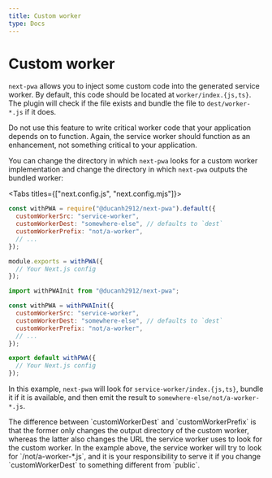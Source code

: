 ```yaml
---
title: Custom worker
type: Docs
---
```


# Custom worker

`next-pwa` allows you to inject some custom code into the generated service worker. By default, this code should be located at `worker/index.{js,ts}`.
The plugin will check if the file exists and bundle the file to `dest/worker-*.js` if it does.

<Callout variant="warning">
  Do not use this feature to write critical worker code that your application depends on to function. Again, the service worker should function as an
  enhancement, not something critical to your application.
</Callout>

You can change the directory in which `next-pwa` looks for a custom worker implementation and change the directory in which `next-pwa` outputs the bundled
worker:

<Tabs titles={["next.config.js", "next.config.mjs"]}>

```js
const withPWA = require("@ducanh2912/next-pwa").default({
  customWorkerSrc: "service-worker",
  customWorkerDest: "somewhere-else", // defaults to `dest`
  customWorkerPrefix: "not/a-worker",
  // ...
});

module.exports = withPWA({
  // Your Next.js config
});
```

```js
import withPWAInit from "@ducanh2912/next-pwa";

const withPWA = withPWAInit({
  customWorkerSrc: "service-worker",
  customWorkerDest: "somewhere-else", // defaults to `dest`
  customWorkerPrefix: "not/a-worker",
  // ...
});

export default withPWA({
  // Your Next.js config
});
```

</Tabs>

In this example, `next-pwa` will look for `service-worker/index.{js,ts}`, bundle it if it is available, and then emit the result
to `somewhere-else/not/a-worker-*.js`.

<Callout variant="warning">
  The difference between `customWorkerDest` and `customWorkerPrefix` is that the
  former only changes the output directory of the custom worker, whereas the
  latter also changes the URL the service worker uses to look for the custom
  worker. In the example above, the service worker will try to look for
  `/not/a-worker-*.js`, and it is your responsibility to serve it if you change
  `customWorkerDest` to something different from `public`.
</Callout>
